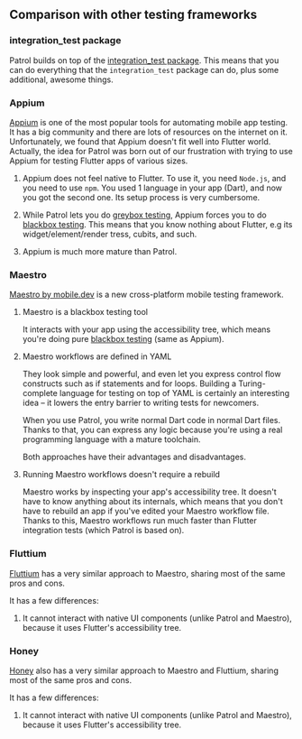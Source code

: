 ## Comparison with other testing frameworks

### integration_test package

Patrol builds on top of the [integration_test package][integration_test]. This
means that you can do everything that the `integration_test` package can do,
plus some additional, awesome things.

### Appium

[Appium][appium] is one of the most popular tools for automating mobile app
testing. It has a big community and there are lots of resources on the internet
on it. Unfortunately, we found that Appium doesn't fit well into Flutter world.
Actually, the idea for Patrol was born out of our frustration with trying to use
Appium for testing Flutter apps of various sizes.

1. Appium does not feel native to Flutter. To use it, you need `Node.js`, and
   you need to use `npm`. You used 1 language in your app (Dart), and now you
   got the second one. Its setup process is very cumbersome.

1. While Patrol lets you do [greybox testing][greybox], Appium forces you to do
   [blackbox testing][blackbox]. This means that you know nothing about Flutter,
   e.g its widget/element/render tress, cubits, and such.

1. Appium is much more mature than Patrol.

### Maestro

[Maestro by mobile.dev][evil_maestro] is a new cross-platform mobile testing
framework.

1. Maestro is a blackbox testing tool

   It interacts with your app using the accessibility tree, which means you're
   doing pure [blackbox testing][blackbox] (same as Appium).

1. Maestro workflows are defined in YAML

   They look simple and powerful, and even let you express control flow
   constructs such as if statements and for loops. Building a Turing-complete
   language for testing on top of YAML is certainly an interesting idea – it
   lowers the entry barrier to writing tests for newcomers.

   When you use Patrol, you write normal Dart code in normal Dart files. Thanks
   to that, you can express any logic because you're using a real programming
   language with a mature toolchain.

   Both approaches have their advantages and disadvantages.

1. Running Maestro workflows doesn't require a rebuild

   Maestro works by inspecting your app's accessibility tree. It doesn't have to
   know anything about its internals, which means that you don't have to rebuild
   an app if you've edited your Maestro workflow file. Thanks to this, Maestro
   workflows run much faster than Flutter integration tests (which Patrol is
   based on).

### Fluttium

[Fluttium][fluttium] has a very similar approach to Maestro, sharing most of the
same pros and cons.

It has a few differences:

1. It cannot interact with native UI components (unlike Patrol and Maestro),
   because it uses Flutter's accessibility tree.

### Honey

[Honey][honey] also has a very similar approach to Maestro and Fluttium, sharing
most of the same pros and cons.

It has a few differences:

1. It cannot interact with native UI components (unlike Patrol and Maestro),
   because it uses Flutter's accessibility tree.

[appium]: https://appium.io
[evil_maestro]: https://maestro.mobile.dev
[evil_maestro_ifs]: https://maestro.mobile.dev/advanced/conditions
[evil_maestro_fors]: https://maestro.mobile.dev/advanced/loops
[greybox]: https://en.wikipedia.org/wiki/Gray_box_testing
[blackbox]: https://en.wikipedia.org/wiki/Black-box_testing
[integration_test]: https://github.com/flutter/flutter/tree/master/packages/integration_test
[fluttium]: https://fluttium.dev/
[honey]: https://github.com/clickup/honey
